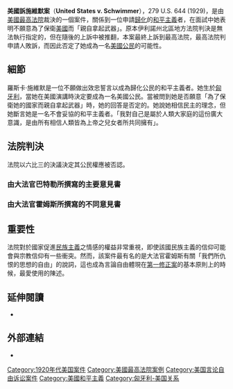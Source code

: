 {{Infobox SCOTUS case
  | Litigants               = 美國訴施維默案
  | ArgueDate               = 4月12日
  | ArgueYear               = 1929年
  | DecideDate              = 5月27日
  | DecideYear              = 1929年
  | FullName                = 美國訴{{link-en|羅斯卡‧施維默|Rosika Schwimmer}}
  | USVol                   = 279
  | USPage                  = 644
  | Citation                = 
  | Prior                   = 
  | Subsequent              = 
  | Holding                 = 被裁斷是對於有規定[[外國人|外國人]]尋求[[歸化|歸化]]之原則的[[美國憲法|美國憲法]]無法效忠與奉獻之[[和平主義|和平主義]]者應服從此裁定。
  | SCOTUS                  = 1925-1930
  | Majority                = 巴特勒
  | JoinMajority            = 塔夫脫、凡‧德凡特、麥克雷諾茲、薩瑟蘭、斯通
  | Dissent                 = 霍姆斯
  | JoinDissent             = 布蘭岱斯
  | Dissent2                = 桑福德
  | LawsApplied             = 1906年歸化法案
  |Overruled                = {{link-en|格羅伍德訴美國案|Girouard v. United States}}（1946年）
}}
'''美國訴施維默案'''（'''United States v. Schwimmer'''），279 U.S. 644 (1929)，是由[[美國最高法院|美國最高法院]]裁決的一個案件，關係到一位申請[[歸化|歸化]]的[[和平主義|和平主義]]者，在面試中她表明不願意為了保衛[[美國|美國]]而「親自拿起武器」。原本伊利諾州北區地方法院判決是無法執行指定的{{link-en|美國效忠誓言|Oath of Allegiance (United States)}}，但在隨後的上訴中被推翻，本案最終上訴到最高法院，最高法院判申請人敗訴，而因此否定了她成為一名[[美國公民|美國公民]]的可能性。

==細節==
羅斯卡‧施維默是一位不願做出效忠誓言以成為歸化公民的和平主義者。她生於[[匈牙利|匈牙利]]，當她在美國演講時決定要成為一名美國公民。當被問到她是否願意「為了保衛她的國家而親自拿起武器」時，她的回答是否定的。她說她相信民主的理念，但她斷言她是一名不會妥協的和平主義者。「我對自己是屬於人類大家庭的這份廣大意識，是由所有相信人類皆為上帝之兒女者所共同擁有」。

==法院判決==
法院以六比三的決議決定其公民權應被否認。

=== 由大法官巴特勒所撰寫的主要意見書 ===
{{quotation|政府因為其所帶來的利益，而對於誰能夠成為歸化公民已經有建立法規來規定。「由於歸化所賦予的特權具有重大價值，本規章規定了歸化資格條件和管理程序，須被解釋為具有支持與贊同政府的明確宗旨。以及，為了避免歸化到那些不值得，或是因任何理由而未能達到需求標準的人，本法規定每個申請人都應負出示令人滿意的證據以證明其具備特定資格的責任。」法院接納政府可在必須時強迫其公民從軍的重要性。「他們的意見和信仰，以及他們的行為，表明了阻礙他們執行該項義務的意向，根據管理歸化的法定條款，是探究的主題之一，而且是至關重要的，因為如果全部或大部分的公民都反對這種防禦，那麼美國的『良好秩序和幸福』就無法長久維持下去」。施維默所稱的和平主義可能會阻礙她發展這個國家所試圖培養的民族主義的能力。她的和平主義的理由是無關緊要的，因為她還不是公民，不具有拒服兵役的公民權。}}

=== 由大法官霍姆斯所撰寫的不同意見書 ===
{{quotation|當然，這不能顯示出她對她認為可以改善的憲法原則缺乏忠誠。我想，最有智慧的人認為這可能可以。

她的一些回答可能會引起一些流行的偏見，但如果憲法中有任何一項原則比其他的都更勢在必行，那就是思想自由的原則——這不僅僅是那些與我們志同道合者思想的自由，還包括那些我們所憎恨思想的自由。

我假定貴格會教徒已經做了他們份內的事以使國家興盛，若有很多公民同意申請人的信仰，我至今不應假定我們很遺憾不能驅逐他們，因為他們比我們有些人還更相信登山寶訓。}}

==重要性==
法院對於國家促進[[民族主義|民族主義]]之情感的權益非常重視，即使該國民族主義的信仰可能會與宗教信仰有一些衝突。然而，該案件最有名的是大法官霍姆斯有關「我們所仇恨的思想的自由」的說詞，這也成為言論自由體現在[[美國憲法第一修正案|第一修正案]]的基本原則上的時候，最愛使用的陳述。

==延伸閱讀==
*{{cite journal |last=Tennant |first=John S. |authorlink= |coauthors= |year=1931 |month= |title=Aliens: Naturalization: The Promise to Bear Arms |journal=Michigan Law Review |volume=30 |issue=1 |pages=133–137 |doi=10.2307/1280646|quote= |publisher=The Michigan Law Review Association |jstor= 1280646 }}

==外部連結==
{{wikisource|United States v. Schwimmer}}
*{{cite web | title=U.S. Supreme Court, UNITED STATES v. SCHWIMMER | work=FindLaw |url=http://caselaw.lp.findlaw.com/cgi-bin/getcase.pl?court=us&vol=279&invol=644 |date=1929-05-27 |accessdate=2006-05-06 }}

[[Category:1920年代美国案件|Category:1920年代美国案件]]
[[Category:美國最高法院案例|Category:美國最高法院案例]]
[[Category:美国言论自由诉讼案件|Category:美国言论自由诉讼案件]]
[[Category:美國和平主義|Category:美國和平主義]]
[[Category:匈牙利-美国关系|Category:匈牙利-美国关系]]